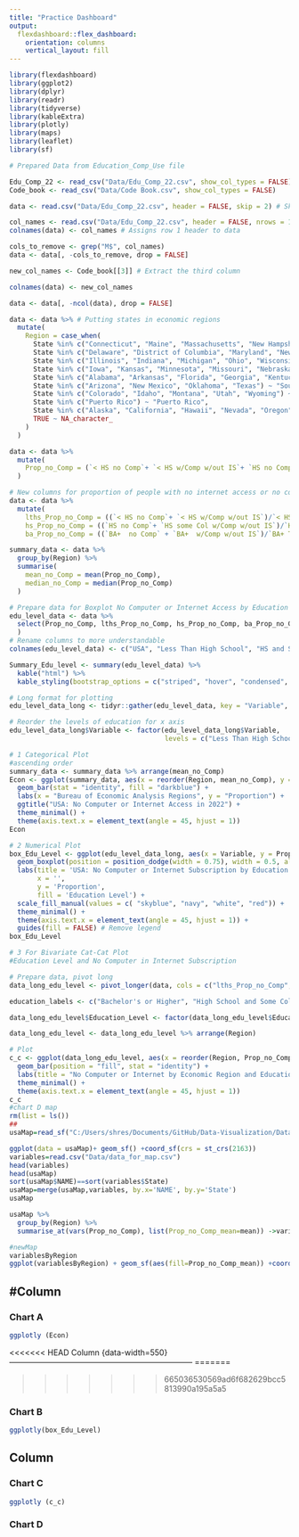 ```yaml
---
title: "Practice Dashboard"
output: 
  flexdashboard::flex_dashboard:
    orientation: columns
    vertical_layout: fill
---
```


```r
library(flexdashboard)
library(ggplot2)
library(dplyr)
library(readr)
library(tidyverse)
library(kableExtra)
library(plotly)
library(maps)
library(leaflet)
library(sf)
```

```r
# Prepared Data from Education_Comp_Use file

Edu_Comp_22 <- read_csv("Data/Edu_Comp_22.csv", show_col_types = FALSE)
Code_book <- read_csv("Data/Code Book.csv", show_col_types = FALSE)

data <- read.csv("Data/Edu_Comp_22.csv", header = FALSE, skip = 2) # Skip first two rows

col_names <- read.csv("Data/Edu_Comp_22.csv", header = FALSE, nrows = 1) # Read only the first row as column names
colnames(data) <- col_names # Assigns row 1 header to data

cols_to_remove <- grep("M$", col_names) 
data <- data[, -cols_to_remove, drop = FALSE]

new_col_names <- Code_book[[3]] # Extract the third column

colnames(data) <- new_col_names

data <- data[, -ncol(data), drop = FALSE]

data <- data %>% # Putting states in economic regions
  mutate(
    Region = case_when(
      State %in% c("Connecticut", "Maine", "Massachusetts", "New Hampshire", "Rhode Island", "Vermont") ~ "New England",
      State %in% c("Delaware", "District of Columbia", "Maryland", "New Jersey", "New York", "Pennsylvania") ~ "Mideast",
      State %in% c("Illinois", "Indiana", "Michigan", "Ohio", "Wisconsin") ~ "Great Lakes",
      State %in% c("Iowa", "Kansas", "Minnesota", "Missouri", "Nebraska", "North Dakota", "South Dakota") ~ "Plains",
      State %in% c("Alabama", "Arkansas", "Florida", "Georgia", "Kentucky", "Louisiana", "Mississippi", "North Carolina", "South Carolina", "Tennessee", "Virginia", "West Virginia") ~ "Southeast",
      State %in% c("Arizona", "New Mexico", "Oklahoma", "Texas") ~ "Southwest",
      State %in% c("Colorado", "Idaho", "Montana", "Utah", "Wyoming") ~ "Rocky Mountain",
      State %in% c("Puerto Rico") ~ "Puerto Rico",
      State %in% c("Alaska", "California", "Hawaii", "Nevada", "Oregon", "Washington") ~ "Far West",
      TRUE ~ NA_character_
    )
  )

data <- data %>% 
  mutate(
    Prop_no_Comp = (`< HS no Comp`+ `< HS w/Comp w/out IS`+ `HS no Comp`+ `HS some Col w/Comp w/out IS`+ `BA+  no Comp` + `BA+  w/Comp w/out IS`)/`State Total`
  )

# New columns for proportion of people with no internet access or no computer by education level, that is a conditional probability, P(no_Comp|education level)
data <- data %>%
  mutate(
    lths_Prop_no_Comp = ((`< HS no Comp`+ `< HS w/Comp w/out IS`)/`< HS Total`), 
    hs_Prop_no_Comp = ((`HS no Comp`+ `HS some Col w/Comp w/out IS`)/`HS some Col Total`),
    ba_Prop_no_Comp = ((`BA+  no Comp` + `BA+  w/Comp w/out IS`)/`BA+ Total`))

summary_data <- data %>%
  group_by(Region) %>%
  summarise(
    mean_no_Comp = mean(Prop_no_Comp),
    median_no_Comp = median(Prop_no_Comp)
  )

# Prepare data for Boxplot No Computer or Internet Access by Education level
edu_level_data <- data %>%
  select(Prop_no_Comp, lths_Prop_no_Comp, hs_Prop_no_Comp, ba_Prop_no_Comp
  )
# Rename columns to more understandable
colnames(edu_level_data) <- c("USA", "Less Than High School", "HS and Some College", "Bachelors Plus")

Summary_Edu_level <- summary(edu_level_data) %>%
  kable("html") %>%
  kable_styling(bootstrap_options = c("striped", "hover", "condensed", "responsive"))

# Long format for plotting
edu_level_data_long <- tidyr::gather(edu_level_data, key = "Variable", value = "Proportion") #convert wide to long

# Reorder the levels of education for x axis
edu_level_data_long$Variable <- factor(edu_level_data_long$Variable, 
                                       levels = c("Less Than High School", "HS and Some College", "Bachelors Plus", "USA"))

# 1 Categorical Plot
#ascending order
summary_data <- summary_data %>% arrange(mean_no_Comp)
Econ <- ggplot(summary_data, aes(x = reorder(Region, mean_no_Comp), y = mean_no_Comp)) +
  geom_bar(stat = "identity", fill = "darkblue") +
  labs(x = "Bureau of Economic Analysis Regions", y = "Proportion") +
  ggtitle("USA: No Computer or Internet Access in 2022") + 
  theme_minimal() +
  theme(axis.text.x = element_text(angle = 45, hjust = 1))
Econ

# 2 Numerical Plot
box_Edu_Level <- ggplot(edu_level_data_long, aes(x = Variable, y = Proportion, fill = Variable)) +
  geom_boxplot(position = position_dodge(width = 0.75), width = 0.5, alpha = 0.5) +
  labs(title = 'USA: No Computer or Internet Subscription by Education Level',
       x = '',
       y = 'Proportion',
       fill = 'Education Level') +
  scale_fill_manual(values = c( "skyblue", "navy", "white", "red")) +
  theme_minimal() +
  theme(axis.text.x = element_text(angle = 45, hjust = 1)) +
  guides(fill = FALSE) # Remove legend
box_Edu_Level

# 3 For Bivariate Cat-Cat Plot 
#Education Level and No Computer in Internet Subscription

# Prepare data, pivot long
data_long_edu_level <- pivot_longer(data, cols = c("lths_Prop_no_Comp", "hs_Prop_no_Comp", "ba_Prop_no_Comp"), names_to = "Education_Level", values_to = "Percent")

education_labels <- c("Bachelor's or Higher", "High School and Some College", "Less Than High School")

data_long_edu_level$Education_Level <- factor(data_long_edu_level$Education_Level, levels = c("ba_Prop_no_Comp", "hs_Prop_no_Comp", "lths_Prop_no_Comp"), labels = education_labels)

data_long_edu_level <- data_long_edu_level %>% arrange(Region)

# Plot 
c_c <- ggplot(data_long_edu_level, aes(x = reorder(Region, Prop_no_Comp), y = Percent, fill = Education_Level)) + 
  geom_bar(position = "fill", stat = "identity") +
  labs(title = "No Computer or Internet by Economic Region and Education Level", x = "", y = "Percent")+
  theme_minimal() +
  theme(axis.text.x = element_text(angle = 45, hjust = 1))
c_c
#chart D map
rm(list = ls())
##
usaMap=read_sf("C:/Users/shres/Documents/GitHub/Data-Visualization/Data/gz_2010_us_040_00_500k.json")

ggplot(data = usaMap)+ geom_sf() +coord_sf(crs = st_crs(2163)) 
variables=read.csv("Data/data_for_map.csv")
head(variables)
head(usaMap)
sort(usaMap$NAME)==sort(variables$State)
usaMap=merge(usaMap,variables, by.x='NAME', by.y='State')
usaMap

usaMap %>%
  group_by(Region) %>%
  summarise_at(vars(Prop_no_Comp), list(Prop_no_Comp_mean=mean)) ->variablesByRegion

#newMap
variablesByRegion
ggplot(variablesByRegion) + geom_sf(aes(fill=Prop_no_Comp_mean)) +coord_sf(crs = st_crs(2163)) 


```

#Column {data-width=500}
-----------------------------------------------------------------------

### Chart A

```r
ggplotly (Econ)
```

<<<<<<< HEAD
Column {data-width=550}
-----------------------------------------------------------------------
=======

>>>>>>> 665036530569ad6f682629bcc5813990a195a5a5

### Chart B

```r
ggplotly(box_Edu_Level)
```
Column {data-width=350}
-----------------------------------------------------------------------
### Chart C

```r
ggplotly (c_c)

```

### Chart D

```r
```


